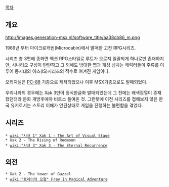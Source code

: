 [[목차]]
== 개요 ==
http://images.generation-msx.nl/software_title/aa38cb86_m.png

1989년 부터 마이크로캐빈(Microcabin)에서 발매한 고전 RPG시리즈.

시리즈 총 3편에 종화면 액션 RPG스타일로 루트가 오로지 일괄되게 하나로만 존재하지만, 시나리오 구성이 탄탄하고 그 외에도 방대한 맵과 개성 넘치는 캐릭터들이 주류를 이루어 동시대의 이스(IS)시리즈의 적수로 여겨진 게임이다.

오리지널은 [[PC-88]] 기종으로 제작되었으나 이후 MSX기종으로도 발매되었다.

우리나라의 경우에는 Xak 3만이 정식한글화 발매되었는데 그 전에는 왜색검열이 존재했던터라 문화 개방후에야 비로소 들여온 것. 그런탓에 이전 시리즈를 접해보지 않은 한국 유저로서는 스토리 이해가 안된상태로 게임을 진행하는 불편함을 겪었다.
== 시리즈 ==
 * [[wiki:"샤크 1" Xak 1 - The Art of Visual Stage]]
 * Xak 2 - The Rising of Redmoon
 * [[wiki:"샤크 3" Xak 3 - The Eternal Recurrence]]
== 외전 ==
 * Xak 2 - The tower of Gazzel
 * [[wiki:"프레이의 모험" Fray in Magical Adventure]]

